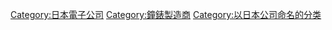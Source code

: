 [[Category:日本電子公司|Category:日本電子公司]]
[[Category:鐘錶製造商|Category:鐘錶製造商]]
[[Category:以日本公司命名的分类|Category:以日本公司命名的分类]]